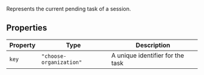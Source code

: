 Represents the current pending task of a session.

## Properties

| Property               | Type                    | Description                      |
| ---------------------- | ----------------------- | -------------------------------- |
| <a id="key"></a> `key` | `"choose-organization"` | A unique identifier for the task |
